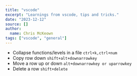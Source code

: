 ---
title: "vscode"
excerpt: "Learnings from vscode, tips and tricks."
date: "2023-12-12"
source: []
author:
  name: Chris McKeown
tags: ["vscode", "general"]
---

- Collapse functions/levels in a file `ctrl+k,ctrl+num`
- Copy row down `shift+alt+downarrowkey`
- Move a row up or down `alt+downarrowkey or uparrowkey`
- Delete a row `shift+delete`
